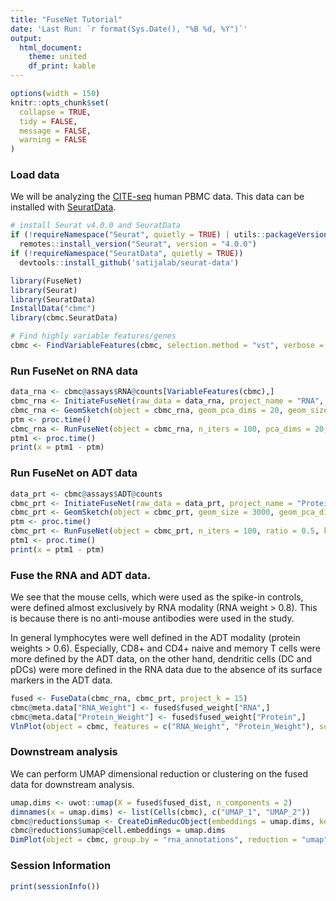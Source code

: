 ```yaml
---
title: "FuseNet Tutorial"
date: 'Last Run: `r format(Sys.Date(), "%B %d, %Y")`'
output:
  html_document:
    theme: united
    df_print: kable
---
```


```r
options(width = 150)
knitr::opts_chunk$set(
  collapse = TRUE,
  tidy = FALSE,
  message = FALSE,
  warning = FALSE
)
```

### Load data

We will be analyzing the [CITE-seq](https://www.nature.com/articles/nmeth.4380) human PBMC data. This data can be installed with [SeuratData](https://github.com/satijalab/seurat-data).

```r
# install Seurat v4.0.0 and SeuratData
if (!requireNamespace("Seurat", quietly = TRUE) | utils::packageVersion("Seurat") < "4.0.0")
  remotes::install_version("Seurat", version = "4.0.0")
if (!requireNamespace("SeuratData", quietly = TRUE))
  devtools::install_github('satijalab/seurat-data')

library(FuseNet)
library(Seurat)
library(SeuratData)
InstallData("cbmc")
library(cbmc.SeuratData)

# Find highly variable features/genes
cbmc <- FindVariableFeatures(cbmc, selection.method = "vst", verbose = FALSE)
```

### Run FuseNet on RNA data

```r
data_rna <- cbmc@assays$RNA@counts[VariableFeatures(cbmc),]
cbmc_rna <- InitiateFuseNet(raw_data = data_rna, project_name = "RNA", normalization = "cosine", pca_dims = 20, kernel = "gaussian", k = 15)
cbmc_rna <- GeomSketch(object = cbmc_rna, geom_pca_dims = 20, geom_size = 3000, sketch_n_pca = 20, sketch_k = 15)
ptm <- proc.time()
cbmc_rna <- RunFuseNet(object = cbmc_rna, n_iters = 100, pca_dims = 20, k = 15, ratio = 0.5, norm_type = "l1")
ptm1 <- proc.time() 
print(x = ptm1 - ptm)
```

### Run FuseNet on ADT data

```r
data_prt <- cbmc@assays$ADT@counts
cbmc_prt <- InitiateFuseNet(raw_data = data_prt, project_name = "Protein", normalization = "cosine", kernel = "gaussian", k = 15, verbose = FALSE)
cbmc_prt <- GeomSketch(object = cbmc_prt, geom_size = 3000, geom_pca_dims = 3, sketch_n_pca = 0, sketch_k = 15)
ptm <- proc.time()
cbmc_prt <- RunFuseNet(object = cbmc_prt, n_iters = 100, ratio = 0.5, k = 15, norm_type = "l1")
ptm1 <- proc.time() 
print(x = ptm1 - ptm)
```

### Fuse the RNA and ADT data. 

We see that the mouse cells, which were used as the spike-in controls, were defined almost exclusively by RNA modality (RNA weight > 0.8). This is because there is no anti-mouse antibodies were used in the study.

In general lymphocytes were well defined in the ADT modality (protein weights > 0.6). Especially, CD8+ and CD4+ naive and memory T cells were more defined by the ADT data, on the other hand, dendritic cells (DC and pDCs) were more defined in the RNA data due to the absence of its surface markers in the ADT data.

```r
fused <- FuseData(cbmc_rna, cbmc_prt, project_k = 15)
cbmc@meta.data["RNA_Weight"] <- fused$fused_weight["RNA",]
cbmc@meta.data["Protein_Weight"] <- fused$fused_weight["Protein",]
VlnPlot(object = cbmc, features = c("RNA_Weight", "Protein_Weight"), sort = TRUE, group.by = "rna_annotations")
```

### Downstream analysis

We can perform UMAP dimensional reduction or clustering on the fused data for downstream analysis.

```r
umap.dims <- uwot::umap(X = fused$fused_dist, n_components = 2)
dimnames(x = umap.dims) <- list(Cells(cbmc), c("UMAP_1", "UMAP_2"))
cbmc@reductions$umap <- CreateDimReducObject(embeddings = umap.dims, key = "UMAP_", assay = c("RNA", "ADT"))
cbmc@reductions$umap@cell.embeddings = umap.dims
DimPlot(object = cbmc, group.by = "rna_annotations", reduction = "umap", label = TRUE, repel = TRUE, label.box = TRUE)
```

### Session Information
```r
print(sessionInfo())
```
